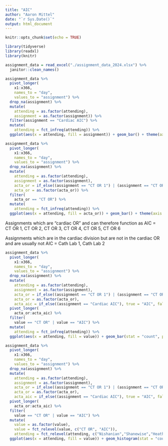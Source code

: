 ```yaml
---
title: "AIC"
author: "Aaron Mittel"
date: "`r Sys.Date()`"
output: html_document
---
```


```r
knitr::opts_chunk$set(echo = TRUE)

library(tidyverse)
library(readxl)
library(knitr)
```

```r
assignment_data = read_excel("./assignment_data_2024.xlsx") %>% 
  janitor::clean_names()
```

```r
assignment_data %>% 
  pivot_longer(
    x1:x366,
    names_to = "day",
    values_to = "assignment") %>% 
  drop_na(assignment) %>% 
  mutate(
    attending = as.factor(attending),
    assignment = as.factor(assignment)) %>% 
  filter(assignment == "Cardiac AIC") %>% 
  mutate(
    attending = fct_infreq(attending)) %>% 
  ggplot(aes(x = attending, fill = assignment)) + geom_bar() + theme(axis.text.x = element_text(angle = 45, vjust = 1, hjust=1))
```

```r
assignment_data %>% 
  pivot_longer(
    x1:x366,
    names_to = "day",
    values_to = "assignment") %>% 
  drop_na(assignment) %>% 
  mutate(
    attending = as.factor(attending),
    assignment = as.factor(assignment),
    acta_or = if_else((assignment == "CT OR 1") | (assignment == "CT OR 2") | (assignment == "CT OR 3") | (assignment == "CT OR 4") | (assignment == "CT OR 5") | (assignment == "CT OR 6"), true = "CT OR", false = "Not CT OR"),
    acta_or = as.factor(acta_or)) %>% 
  filter(
    acta_or == "CT OR") %>%
  mutate(
    attending = fct_infreq(attending)) %>% 
  ggplot(aes(x = attending, fill = acta_or)) + geom_bar() + theme(axis.text.x = element_text(angle = 45, vjust = 1, hjust=1))
```

Assignments which are "cardiac OR" and can therefore function as AIC = CT OR 1, CT OR 2, CT OR 3, CT OR 4, CT OR 5, CT OR 6\

Assignments which are in the cardiac division but are not in the cardiac OR and are usually not AIC = Cath Lab 1, Cath Lab 2

```r
assignment_data %>% 
  pivot_longer(
    x1:x366,
    names_to = "day",
    values_to = "assignment") %>% 
  drop_na(assignment) %>% 
  mutate(
    attending = as.factor(attending),
    assignment = as.factor(assignment),
    acta_or = if_else((assignment == "CT OR 1") | (assignment == "CT OR 2") | (assignment == "CT OR 3") | (assignment == "CT OR 4") | (assignment == "CT OR 5") | (assignment == "CT OR 6"), true = "CT OR", false = "Not CT OR"),
    acta_or = as.factor(acta_or),
    acta_aic = if_else((assignment == "Cardiac AIC"), true = "AIC", false = "Not AIC")) %>% 
  pivot_longer(
    acta_or:acta_aic) %>% 
  filter(
    value == "CT OR" | value == "AIC") %>% 
  mutate(
    attending = fct_infreq(attending)) %>% 
  ggplot(aes(x = attending, fill = value)) + geom_bar(stat = "count", position = position_dodge2(preserve = "single", width = 0.1)) + theme(axis.text.x = element_text(angle = 45, vjust = 1, hjust=1))
```

```r
assignment_data %>% 
  pivot_longer(
    x1:x366,
    names_to = "day",
    values_to = "assignment") %>% 
  drop_na(assignment) %>% 
  mutate(
    attending = as.factor(attending),
    assignment = as.factor(assignment),
    acta_or = if_else((assignment == "CT OR 1") | (assignment == "CT OR 2") | (assignment == "CT OR 3") | (assignment == "CT OR 4") | (assignment == "CT OR 5") | (assignment == "CT OR 6"), true = "CT OR", false = "Not CT OR"),
    acta_or = as.factor(acta_or),
    acta_aic = if_else((assignment == "Cardiac AIC"), true = "AIC", false = "Not AIC")) %>% 
  pivot_longer(
    acta_or:acta_aic) %>% 
  filter(
    value == "CT OR" | value == "AIC") %>% 
  mutate(
    value = as.factor(value),
    value = fct_relevel(value, c("CT OR", "AIC")),
    attending = fct_relevel(attending, c("Nishanian","Shanewise","Heath","Dickstein","Kachulis","Johnston","Hoffmeister","Jalbout Hastie","Miltiades","Miller, L","Spellman","Mittel","Saxena","Friedman","Hastie","Sutherland","VidalMelo","Mulaikal","Miller, S","Wiles","Batista"))) %>% 
  ggplot(aes(x = attending, fill = value)) + geom_histogram(stat = "count", position = "identity") + theme(axis.text.x = element_text(angle = 90, vjust = 1, hjust=1)) + theme(legend.title = element_blank()) + labs(caption = "Assignment counts are overlaid, not stacked.\n Y-axis total represents total CT OR assignments.\n AIC assignments are a fraction of total CT OR assignments")
```